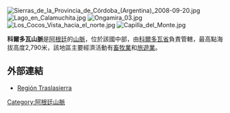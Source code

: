 [[Image:Sierras_de_la_Provincia_de_Córdoba_(Argentina)_2008-09-20.jpg|thumb]]
[[Image:Lago_en_Calamuchita.jpg|thumb]]
[[Image:Ongamira_03.jpg|thumb]]
[[Image:Los_Cocos_Vista_hacia_el_norte.jpg|thumb]]
[[Image:Capilla_del_Monte.jpg|thumb]]

'''科爾多瓦山脈'''是[[阿根廷|阿根廷]]的[[山脈|山脈]]，位於該國中部，由[[科爾多瓦省|科爾多瓦省]]負責管轄，最高點海拔高度2,790米，該地區主要經濟活動有[[畜牧業|畜牧業]]和[[旅遊業|旅遊業]]。

==外部連結==
*[https://web.archive.org/web/20100115055407/http://regiontraslasierra.com.ar/ Región Traslasierra]
{{coord|31|30|S|65|00|W|region:AR_type:mountain|display=title}}

{{Argentina-geo-stub}}
[[Category:阿根廷山脈|Category:阿根廷山脈]]